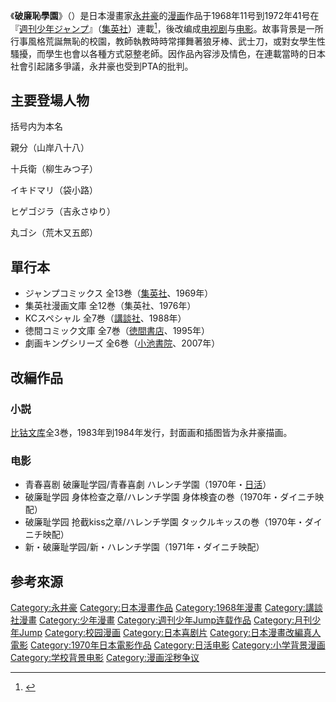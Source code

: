 {{Infobox animanga/Headerofja
|title= 破廉恥學園
|image= 
|size= 
|caption= 
|japanese= ハレンチ学園
|english= 
|kana= はれんちがくえん
|romaji= Harenchi Gakuen
|genre= 喜劇、社會諷刺
}}
{{Infobox animanga/Manga
|標題= 
|作者= [[永井豪|永井豪]]
|作畫= 
|出版社= [[集英社|集英社]]
|其他出版社= 
|連載雜誌= [[週刊少年Jump|週刊少年Jump]]
|label= ジャンプコミックス
|網路= 
|發售日= 
|開始= 1968年11号
|結束= 1972年41号
|開始日= 
|結束日= 
|冊數= 13
|話數= 
|其他= 
|版權=
}}
{{Infobox animanga/Footerofja}}
《'''破廉恥學園'''》（{{lang|ja|ハレンチ学園}}）是日本漫畫家[[永井豪|永井豪]]的[[漫画|漫画]]作品于1968年11号到1972年41号在『[[週刊少年ジャンプ|週刊少年ジャンプ]]』（[[集英社|集英社]]）連載<ref>{{cite web|title=Harenchi Gakuen (manga)|url=http://www.animenewsnetwork.com/encyclopedia/manga.php?id=1262|website=[[Anime_News_Network|Anime News Network]]|language=en|accessdate=2017-01-10|archive-date=2017-02-15|archive-url=https://web.archive.org/web/20170215170612/http://www.animenewsnetwork.com/encyclopedia/manga.php?id=1262|dead-url=no}}</ref>，後改编成[[电视剧|电视剧]]与[[电影|电影]]。故事背景是一所行事風格荒誕無恥的校園，教師執教時時常揮舞著狼牙棒、武士刀，或對女學生性騷擾，而學生也會以各種方式惡整老師。因作品內容涉及情色，在連載當時的日本社會引起諸多爭議，永井豪也受到PTA的批判。

==主要登場人物 ==
括号内为本名
; 親分（山岸八十八）

; 十兵衛（柳生みつ子）

; イキドマリ（袋小路）

; ヒゲゴジラ（吉永さゆり）

; 丸ゴシ（荒木又五郎）

== 單行本 ==
* ジャンプコミックス 全13巻（[[集英社|集英社]]、1969年）
* 集英社漫画文庫 全12巻（集英社、1976年）
* KCスペシャル 全7巻（[[講談社|講談社]]、1988年）
* 徳間コミック文庫 全7巻（[[徳間書店|徳間書店]]、1995年）
* 劇画キングシリーズ 全6巻（[[小池書院|小池書院]]、2007年） 

== 改編作品 ==
=== 小説 ===
[[比钴文库|比钴文库]]全3巻，1983年到1984年发行，封面画和插图皆为永井豪描画。

===电影===
*青春喜剧 破廉耻学园/青春喜劇 ハレンチ学園（1970年・[[日活|日活]]）
*破廉耻学园 身体检查之章/ハレンチ学園 身体検査の巻（1970年・ダイニチ映配）
*破廉耻学园 抢截kiss之章/ハレンチ学園 タックルキッスの巻（1970年・ダイニチ映配）
*新・破廉耻学园/新・ハレンチ学園（1971年・ダイニチ映配）

== 参考來源 ==
{{Reflist|2}}

{{永井豪}}

{{DEFAULTSORT:Harenchi Gakuen}}
[[Category:永井豪|Category:永井豪]]
[[Category:日本漫畫作品|Category:日本漫畫作品]]
[[Category:1968年漫畫|Category:1968年漫畫]]
[[Category:講談社漫畫|Category:講談社漫畫]]
[[Category:少年漫畫|Category:少年漫畫]]
[[Category:週刊少年Jump连载作品|Category:週刊少年Jump连载作品]]
[[Category:月刊少年Jump|Category:月刊少年Jump]]
[[Category:校园漫画|Category:校园漫画]]
[[Category:日本喜剧片|Category:日本喜剧片]]
[[Category:日本漫畫改編真人電影|Category:日本漫畫改編真人電影]]
[[Category:1970年日本電影作品|Category:1970年日本電影作品]]
[[Category:日活电影|Category:日活电影]]
[[Category:小学背景漫画|Category:小学背景漫画]]
[[Category:学校背景电影|Category:学校背景电影]]
[[Category:漫画淫秽争议|Category:漫画淫秽争议]]